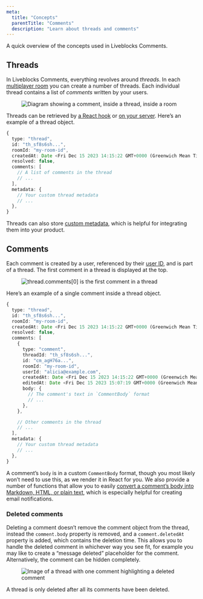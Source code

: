 ```yaml
---
meta:
  title: "Concepts"
  parentTitle: "Comments"
  description: "Learn about threads and comments"
---
```


A quick overview of the concepts used in Liveblocks Comments.

## Threads

In Liveblocks Comments, everything revolves around _threads_. In each
[multiplayer room](/docs/concepts/how-liveblocks-works#Rooms) you can create a
number of threads. Each individual thread contains a list of _comments_ written
by your users.

<Figure>
  <Image
    src="/assets/comments/comment-thread-room-relation.jpg"
    srcDark="/assets/comments/comment-thread-room-relation-dark.jpg"
    alt="Diagram showing a comment, inside a thread, inside a room"
    width={768}
    height={480}
    quality={100}
  />
</Figure>

Threads can be retrieved by
[a React hook](/docs/products/comments/hooks#threads-hook) or
[on your server](/docs/api-reference/liveblocks-node#get-rooms-roomId-threads).
Here’s an example of a thread object.

```ts
{
  type: "thread",
  id: "th_sf8s6sh...",
  roomId: "my-room-id",
  createdAt: Date <Fri Dec 15 2023 14:15:22 GMT+0000 (Greenwich Mean Time)>,
  resolved: false,
  comments: [
    // A list of comments in the thread
    // ...
  ],
  metadata: {
    // Your custom thread metadata
    // ...
  },
}
```

Threads can also store [custom metadata](/docs/products/comments/metadata),
which is helpful for integrating them into your product.

## Comments

Each comment is created by a user, referenced by their
[user ID](/docs/products/comments/users-and-mentions), and is part of a thread.
The first comment in a thread is displayed at the top.

<Figure>
  <Image
    src="/assets/comments/first-comment-in-thread.jpg"
    srcDark="/assets/comments/first-comment-in-thread-dark.jpg"
    alt="thread.comments[0] is the first comment in a thread"
    width={768}
    height={480}
    quality={100}
  />
</Figure>

Here’s an example of a single comment inside a thread object.

```ts highlight="8-20"
{
  type: "thread",
  id: "th_sf8s6sh...",
  roomId: "my-room-id",
  createdAt: Date <Fri Dec 15 2023 14:15:22 GMT+0000 (Greenwich Mean Time)>,
  resolved: false,
  comments: [
    {
      type: "comment",
      threadId: "th_sf8s6sh...",
      id: "cm_agH76a...",
      roomId: "my-room-id",
      userId: "alicia@example.com",
      createdAt: Date <Fri Dec 15 2023 14:15:22 GMT+0000 (Greenwich Mean Time)>,
      editedAt: Date <Fri Dec 15 2023 15:07:19 GMT+0000 (Greenwich Mean Time)>,
      body: {
        // The comment's text in `CommentBody` format
        // ...
      },
    },

    // Other comments in the thread
    // ...
  ],
  metadata: {
    // Your custom thread metadata
    // ...
  },
}
```

A comment’s `body` is in a custom `CommentBody` format, though you most likely
won’t need to use this, as we render it in React for you. We also provide a
number of functions that allow you to easily
[convert a comment’s body into Markdown, HTML, or plain text](/docs/api-reference/liveblocks-node#stringify-comment-body),
which is especially helpful for creating email notifications.

### Deleted comments

Deleting a comment doesn’t remove the comment object from the thread, instead
the `comment.body` property is removed, and a `comment.deletedAt` property is
added, which contains the deletion time. This allows you to handle the deleted
comment in whichever way you see fit, for example you may like to create a
“message deleted” placeholder for the comment. Alternatively, the comment can be
hidden completely.

<Figure>
  <Image
    src="/assets/comments/comment-deleted.jpg"
    srcDark="/assets/comments/comment-deleted-dark.jpg"
    alt="Image of a thread with one comment highlighting a deleted comment"
    width={768}
    height={480}
    quality={100}
  />
</Figure>

A thread is only deleted after all its comments have been deleted.
